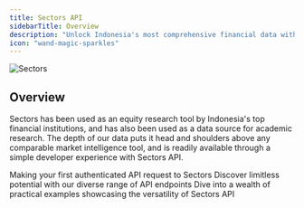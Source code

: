 ```yaml
---
title: Sectors API
sidebarTitle: Overview
description: "Unlock Indonesia's most comprehensive financial data with Sectors API ✨"
icon: "wand-magic-sparkles"
---
```


<Frame type="glass">
  <img className="block" src="/images/sectorsapp.png" alt="Sectors" />
</Frame>

## Overview

Sectors has been used as an equity research tool by Indonesia's top financial institutions, and has also been used as a data source for academic research.
The depth of our data puts it head and shoulders above any comparable market intelligence tool, and is readily available through a simple developer experience with Sectors API.

<CardGroup cols={3}>
  <Card title="Quickstart" icon="bolt" href="./quickstart">
    Making your first authenticated API request to Sectors
  </Card>
  <Card title="API Reference" icon="code" href="../api-references">
    Discover limitless potential with our diverse range of API endpoints
  </Card>
  <Card title="Get Inspiration" icon="lightbulb" href="../recipes">
    Dive into a wealth of practical examples showcasing the versatility of
    Sectors API
  </Card>
</CardGroup>
